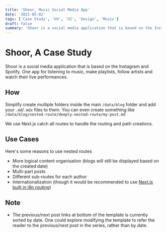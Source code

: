 ```yaml
---
title: 'Shoor, Music Social Media App'
date: '2021-05-02'
tags: ['Case Study', 'UX', 'UI', 'Design', 'Music']
draft: false
summary: 'Shoor is a social media application that is based on the Instagram and Spotify. One app for listening to music, make playlists, follow artists and watch their live performances.'
---
```




# Shoor, A Case Study

Shoor is a social media application that is based on the Instagram and Spotify. One app for listening to music, make playlists, follow artists and watch their live performances.

## How

Simplify create multiple folders inside the main `/data/blog` folder and add your `.md`/`.mdx` files to them. You can even create something like `/data/blog/nested-route/deeply-nested-route/my-post.md`

We use Next.js catch all routes to handle the routing and path creations.

## Use Cases

Here's some reasons to use nested routes

- More logical content organisation (blogs will still be displayed based on the created date)
- Multi-part posts
- Different sub-routes for each author
- Internationalization (though it would be recommended to use [Next.js built in i8n routing](https://nextjs.org/docs/advanced-features/i18n-routing))

## Note

- The previous/next post links at bottom of the template is currently sorted by date. One could explore modifying the template to refer the reader to the previous/next post in the series, rather than by date.
